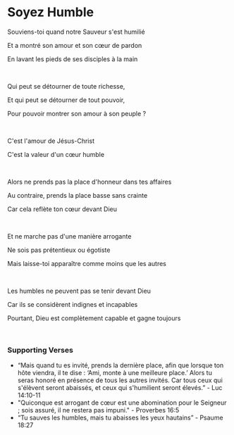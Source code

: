 # Soyez Humble

Souviens-toi quand notre Sauveur s'est humilié

Et a montré son amour et son cœur de pardon

En lavant les pieds de ses disciples à la main

<p></p>

<br />

Qui peut se détourner de toute richesse,

Et qui peut se détourner de tout pouvoir,

Pour pouvoir montrer son amour à son peuple ?

<p></p>

<br />

C'est l'amour de Jésus-Christ

C'est la valeur d'un cœur humble

<br />

Alors ne prends pas la place d'honneur dans tes affaires

Au contraire, prends la place basse sans crainte

Car cela reflète ton cœur devant Dieu

<p></p>

<br />

Et ne marche pas d'une manière arrogante

Ne sois pas prétentieux ou égotiste

Mais laisse-toi apparaître comme moins que les autres

<p></p>

<br />

Les humbles ne peuvent pas se tenir devant Dieu

Car ils se considèrent indignes et incapables

Pourtant, Dieu est complètement capable et gagne toujours

<p></p>

<br />

### Supporting Verses

- “Mais quand tu es invité, prends la dernière place, afin que lorsque ton hôte viendra, il te dise : ‘Ami, monte à une meilleure place.’ Alors tu seras honoré en présence de tous les autres invités. Car tous ceux qui s'élèvent seront abaissés, et ceux qui s'humilient seront élevés.” - Luc 14:10-11
- "Quiconque est arrogant de cœur est une abomination pour le Seigneur ; sois assuré, il ne restera pas impuni." - Proverbes 16:5
- “Tu sauves les humbles, mais tu abaisses les yeux hautains” - Psaume 18:27